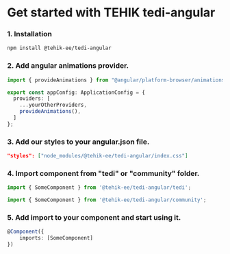 
<Meta name="Get Started" title="Documentation/Get started" />

# Get started with TEHIK tedi-angular

### 1. Installation

```bash
npm install @tehik-ee/tedi-angular
```

### 2. Add angular animations provider.

```ts
import { provideAnimations } from "@angular/platform-browser/animations";

export const appConfig: ApplicationConfig = {
  providers: [
    ...yourOtherProviders,
    provideAnimations(),
  ]
};
```

### 3. Add our styles to your angular.json file.

```json
"styles": ["node_modules/@tehik-ee/tedi-angular/index.css"]
```

### 4. Import component from "tedi" or "community" folder.

```ts
import { SomeComponent } from '@tehik-ee/tedi-angular/tedi';

import { SomeComponent } from '@tehik-ee/tedi-angular/community';

```

### 5. Add import to your component and start using it.
```ts
@Component({
    imports: [SomeComponent]
})
```